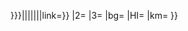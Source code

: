 <includeonly>{{BSrow-sc
|1={{BS-overlap|{{{PX|x{{BSpx}}}}}|{{{1|}}}|{{{O1|}}}|{{{O12|}}}|{{{O13|}}}|{{{O14|}}}|{{{O15|}}}|link={{{L1|}}}}}
{{BS-overlap|{{{PX2|{{#if: {{{PX|}}}|{{{PX}}}|x{{BSpx}}}}}}}|{{{2|}}}|{{{O2|}}}|{{{O22|}}}|{{{O23|}}}|{{{O24|}}}|{{{O25|}}}|link={{{L2|}}}}}
|2={{{3|}}}
|3={{{4|}}}
|bg={{{bg|}}}
|HI={{{HI|}}}
|km={{{km|}}}
}}</includeonly><noinclude>
{{doc|Template:BS-startCollapsible/doc}}
</noinclude>